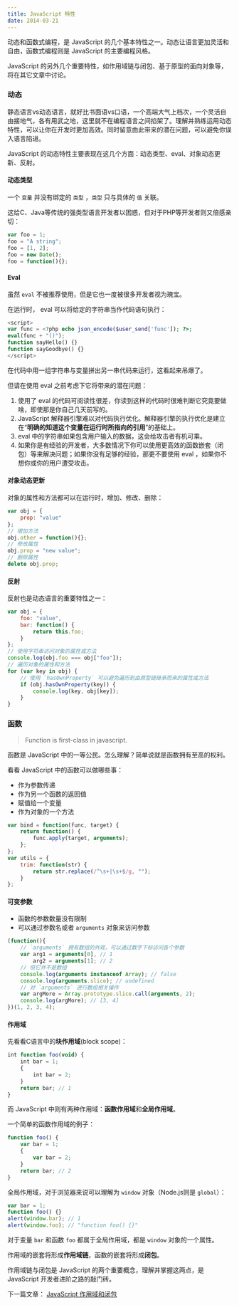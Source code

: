 ```yaml
---
title: JavaScript 特性
date: 2014-03-21
---
```


动态和函数式编程，是 JavaScript 的几个基本特性之一。动态让语言更加灵活和自由，函数式编程则是 JavaScript 的主要编程风格。

JavaScript 的另外几个重要特性，如作用域链与闭包、基于原型的面向对象等，将在其它文章中讨论。

### 动态

静态语言vs动态语言，就好比书面语vs口语，一个高端大气上档次，一个灵活自由接地气，各有用武之地，这里就不在编程语言之间掐架了。理解并熟练运用动态特性，可以让你在开发时更加高效。同时留意由此带来的潜在问题，可以避免你误入语言陷进。

JavaScript 的动态特性主要表现在这几个方面：动态类型、eval、对象动态更新、反射。

#### 动态类型

一个 `变量` 并没有绑定的 `类型` ，`类型` 只与具体的 `值` 关联。

这给C、Java等传统的强类型语言开发者以困惑，但对于PHP等开发者则又倍感亲切：

```javascript
var foo = 1;
foo = "A string";
foo = [1, 2];
foo = new Date();
foo = function(){};
```

#### Eval

虽然 `eval` 不被推荐使用，但是它也一度被很多开发者视为瑰宝。

在运行时， eval 可以将给定的字符串当作代码语句执行：

```php
<script>
var func = <?php echo json_encode($user_send['func']); ?>;
eval(func + "()");
function sayHello() {}
function sayGoodbye() {}
</script>
```

在代码中用一组字符串与变量拼出另一串代码来运行，这看起来吊爆了。

但请在使用 eval 之前考虑下它将带来的潜在问题：

1. 使用了 eval 的代码可阅读性很差，你读到这样的代码时很难判断它究竟要做啥，即使那是你自己几天前写的。
2. JavaScript 解释器引擎难以对代码执行优化。解释器引擎的执行优化是建立在“**明确的知道这个变量在运行时所指向的引用**”的基础上。
3. eval 中的字符串如果包含用户输入的数据，这会给攻击者有机可乘。
4. 如果你是有经验的开发者，大多数情况下你可以使用更高效的函数嵌套（闭包）等来解决问题；如果你没有足够的经验，那更不要使用 eval ，如果你不想你或你的用户遭受攻击。

#### 对象动态更新

对象的属性和方法都可以在运行时，增加、修改、删除：

```javascript
var obj = {
    prop: "value"
};
// 增加方法
obj.other = function(){};
// 修改属性
obj.prop = "new value";
// 删除属性
delete obj.prop;
```

#### 反射

反射也是动态语言的重要特性之一：

```javascript
var obj = {
    foo: "value",
    bar: function() {
        return this.foo;
    }
};
// 使用字符串访问对象的属性或方法
console.log(obj.foo === obj["foo"]);
// 遍历对象的属性和方法
for (var key in obj) {
    // 使用 `hasOwnProperty` 可以避免遍历到由原型链继承而来的属性或方法
    if (obj.hasOwnProperty(key)) {
        console.log(key, obj[key]);
    }
}
```

### 函数

> Function is first-class in javascript.

函数是 JavaScript 中的一等公民。怎么理解？简单说就是函数拥有至高的权利。

看看 JavaScript 中的函数可以做哪些事：

* 作为参数传递
* 作为另一个函数的返回值
* 赋值给一个变量
* 作为对象的一个方法

```javascript
var bind = function(func, target) {
    return function() {
        func.apply(target, arguments);
    };
};
var utils = {
    trim: function(str) {
        return str.replace(/^\s+|\s+$/g, "");
    }
};
```

#### 可变参数

* 函数的参数数量没有限制
* 可以通过参数名或者 `arguments` 对象来访问参数

```javascript
(function(){
    // `arguments` 拥有数组的外观，可以通过数字下标访问各个参数
    var arg1 = arguments[0], // 1
        arg2 = arguments[1]; // 2
    // 但它并不是数组
    console.log(arguments instanceof Array); // false
    console.log(arguments.slice); // undefined
    // 对 `arguments` 进行数组相关操作
    var argMore = Array.prototype.slice.call(arguments, 2);
    console.log(argMore); // [3, 4]
})(1, 2, 3, 4);
```

#### 作用域

先看看C语言中的**块作用域**(block scope)：

```javascript
int function foo(void) {
    int bar = 1;
    {
        int bar = 2;
    }
    return bar; // 1
}
```

而 JavaScript 中则有两种作用域：**函数作用域**和**全局作用域**。

一个简单的函数作用域的例子：

```javascript
function foo() {
    var bar = 1;
    {
        var bar = 2;
    }
    return bar; // 2
}
```

全局作用域，对于浏览器来说可以理解为 `window` 对象（Node.js则是 `global`）：

```javascript
var bar = 1;
function foo() {}
alert(window.bar); // 1
alert(window.foo); // "function foo() {}"
```

对于变量 `bar` 和函数 `foo` 都属于全局作用域，都是 `window` 对象的一个属性。

作用域的嵌套将形成**作用域链**，函数的嵌套将形成**闭包**。

作用域链与闭包是 JavaScript 的两个重要概念，理解并掌握这两点，是 JavaScript 开发者进阶之路的敲门砖。

下一篇文章： [JavaScript 作用域和闭包](/article/javascript-scopes-and-closures)
